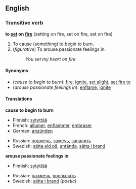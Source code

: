 ==English==
===Transitive verb===
'''to [[set]] on [[fire]]''' (setting on fire, set on fire, set on fire)

#To cause (something) to begin to burn.
#(''figurative'') To arouse passionate feelings in.
#:''You set my heart on fire.''

====Synonyms====
*(''cause to begin to burn''): [[fire]], [[ignite]], [[set alight]], [[set fire to]]
*(''arouse passionate feelings in''): [[enflame]], [[ignite]]

====Translations====

'''cause to begin to burn'''
{{top}}
<!--languages from A to I go here-->
*Finnish: [[sytyttää#Finnish|sytyttää]]
*French: [[allumer]], [[enflammer]], [[embraser]]
*German: [[anzünden]]
{{mid}}
*Russian: [[поджечь]], [[зажечь]], [[запалить]]
*Swedish: [[sätta eld på]], [[antända]], [[sätta i brand]]
{{bottom}}

'''arouse passionate feelings in'''
{{top}}
*Finnish: [[sytyttää#Finnish|sytyttää]]
{{mid}}
*Russian: [[разжечь]], [[воспылать]]
*Swedish: [[sätta i brand]] (''poetic'')
{{bottom}}